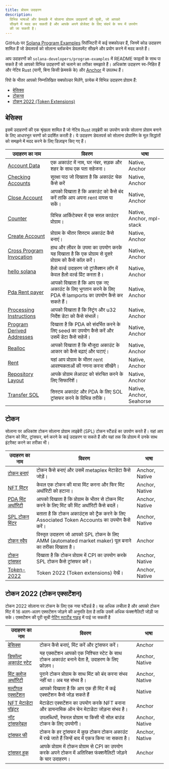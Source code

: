 ```yaml
---
title: प्रोग्राम उदाहरण
description:
  विभिन्न भाषाओं और फ्रेमवर्क में सोलाना प्रोग्राम उदाहरणों की सूची, जो आपको
  सीखने में मदद कर सकती है और आपके अपने प्रोजेक्ट के लिए संदर्भ के रूप में उपयोग
  की जा सकती है।
---
```


GitHub पर
[Solana Program Examples](https://github.com/solana-developers/program-examples)
रिपॉजिटरी में कई सबफोल्डर हैं, जिनमें कोड उदाहरण शामिल हैं जो डेवलपर्स को सोलाना
ब्लॉकचेन डेवलपमेंट सीखने और प्रयोग करने में मदद करते हैं।

आप उदाहरणों को `solana-developers/program-examples` में README फाइलों के साथ पा
सकते हैं जो आपको विभिन्न उदाहरणों को चलाने का तरीका समझाते हैं। अधिकांश उदाहरण
स्व-निहित हैं और नेटिव Rust (यानी, बिना किसी फ्रेमवर्क के) और
[Anchor](https://www.anchor-lang.com/docs/installation) में उपलब्ध हैं।

रिपो के भीतर आपको निम्नलिखित सबफोल्डर मिलेंगे, प्रत्येक में विभिन्न उदाहरण
प्रोग्राम हैं:

- [बेसिक्स](#basics)
- [टोकन्स](#tokens)
- [टोकन 2022 (Token Extensions)](#token-2022-token-extensions)

## बेसिक्स

इसमें उदाहरणों की एक श्रृंखला शामिल है जो नेटिव Rust लाइब्रेरी का उपयोग करके
सोलाना प्रोग्राम बनाने के लिए आधारभूत चरणों को प्रदर्शित करती है। ये उदाहरण
डेवलपर्स को सोलाना प्रोग्रामिंग के मूल सिद्धांतों को समझने में मदद करने के लिए
डिज़ाइन किए गए हैं।

| उदाहरण का नाम                                                                                                                 | विवरण                                                                                                  | भाषा                      |
| ----------------------------------------------------------------------------------------------------------------------------- | ------------------------------------------------------------------------------------------------------ | ------------------------- |
| [Account Data](https://github.com/solana-developers/program-examples/tree/main/basics/account-data)                           | एक अकाउंट में नाम, घर नंबर, सड़क और शहर के साथ एक पता सहेजना।                                          | Native, Anchor            |
| [Checking Accounts](https://github.com/solana-developers/program-examples/tree/main/basics/checking-accounts)                 | सुरक्षा पाठ जो दिखाता है कि अकाउंट चेक कैसे करें                                                       | Native, Anchor            |
| [Close Account](https://github.com/solana-developers/program-examples/tree/main/basics/close-account)                         | आपको दिखाता है कि अकाउंट को कैसे बंद करें ताकि आप अपना rent वापस पा सकें।                              | Native, Anchor            |
| [Counter](https://github.com/solana-developers/program-examples/tree/main/basics/counter)                                     | विभिन्न आर्किटेक्चर में एक सरल काउंटर प्रोग्राम।                                                       | Native, Anchor, mpl-stack |
| [Create Account](https://github.com/solana-developers/program-examples/tree/main/basics/create-account)                       | प्रोग्राम के भीतर सिस्टम अकाउंट कैसे बनाएं।                                                            | Native, Anchor            |
| [Cross Program Invocation](https://github.com/solana-developers/program-examples/tree/main/basics/cross-program-invocation)   | हाथ और लीवर के उपमा का उपयोग करके यह दिखाता है कि एक प्रोग्राम से दूसरे प्रोग्राम को कैसे कॉल करें।    | Native, Anchor            |
| [hello solana](https://github.com/solana-developers/program-examples/tree/main/basics/hello-solana)                           | हैलो वर्ल्ड उदाहरण जो ट्रांजैक्शन लॉग में केवल हैलो वर्ल्ड प्रिंट करता है।                             | Native, Anchor            |
| [Pda Rent payer](https://github.com/solana-developers/program-examples/tree/main/basics/pda-rent-payer)                       | आपको दिखाता है कि आप एक नए अकाउंट के लिए भुगतान करने के लिए PDA से lamports का उपयोग कैसे कर सकते हैं। | Native, Anchor            |
| [Processing Instructions](https://github.com/solana-developers/program-examples/tree/main/basics/processing-instructions)     | आपको दिखाता है कि स्ट्रिंग और u32 निर्देश डेटा को कैसे संभालें।                                        | Native, Anchor            |
| [Program Derived Addresses](https://github.com/solana-developers/program-examples/tree/main/basics/program-derived-addresses) | दिखाता है कि PDA को संदर्भित करने के लिए seed का उपयोग कैसे करें और उसमें डेटा कैसे सहेजें।            | Native, Anchor            |
| [Realloc](https://github.com/solana-developers/program-examples/tree/main/basics/realloc)                                     | आपको दिखाता है कि मौजूदा अकाउंट के आकार को कैसे बढ़ाएं और घटाएं।                                       | Native, Anchor            |
| [Rent](https://github.com/solana-developers/program-examples/tree/main/basics/rent)                                           | यहां आप प्रोग्राम के भीतर rent आवश्यकताओं की गणना करना सीखेंगे।                                        | Native, Anchor            |
| [Repository Layout](https://github.com/solana-developers/program-examples/tree/main/basics/repository-layout)                 | आपके प्रोग्राम लेआउट को संरचित करने के लिए सिफारिशें।                                                  | Native, Anchor            |
| [Transfer SOL](https://github.com/solana-developers/program-examples/tree/main/basics/transfer-sol)                           | सिस्टम अकाउंट और PDA के लिए SOL ट्रांसफर करने के विभिन्न तरीके।                                        | Native, Anchor, Seahorse  |

## टोकन

सोलाना पर अधिकांश टोकन सोलाना प्रोग्राम लाइब्रेरी (SPL) टोकन स्टैंडर्ड का उपयोग
करते हैं। यहां आप टोकन को मिंट, ट्रांसफर, बर्न करने के कई उदाहरण पा सकते हैं और
यहां तक कि प्रोग्राम में उनके साथ इंटरैक्ट करने का तरीका भी।

| उदाहरण का नाम                                                                                                 | विवरण                                                                                             | भाषा           |
| ------------------------------------------------------------------------------------------------------------- | ------------------------------------------------------------------------------------------------- | -------------- |
| [टोकन बनाएं](https://github.com/solana-developers/program-examples/tree/main/tokens/create-token)             | टोकन कैसे बनाएं और उसमें metaplex मेटाडेटा कैसे जोड़ें।                                           | Anchor, Native |
| [NFT मिंटर](https://github.com/solana-developers/program-examples/tree/main/tokens/nft-minter)                | केवल एक टोकन की मात्रा मिंट करना और फिर मिंट अथॉरिटी को हटाना।                                    | Anchor, Native |
| [PDA मिंट अथॉरिटी](https://github.com/solana-developers/program-examples/tree/main/tokens/pda-mint-authority) | आपको दिखाता है कि प्रोग्राम के भीतर से टोकन मिंट करने के लिए मिंट की मिंट अथॉरिटी कैसे बदलें।     | Anchor, Native |
| [SPL टोकन मिंटर](https://github.com/solana-developers/program-examples/tree/main/tokens/spl-token-minter)     | बताता है कि टोकन अकाउंट्स को ट्रैक करने के लिए Associated Token Accounts का उपयोग कैसे करें।      | Anchor, Native |
| [टोकन स्वैप](https://github.com/solana-developers/program-examples/tree/main/tokens/token-swap)               | विस्तृत उदाहरण जो आपको SPL टोकन के लिए AMM (automated market maker) पूल बनाने का तरीका दिखाता है। | Anchor         |
| [टोकन ट्रांसफर](https://github.com/solana-developers/program-examples/tree/main/tokens/transfer-tokens)       | दिखाता है कि टोकन प्रोग्राम में CPI का उपयोग करके SPL टोकन कैसे ट्रांसफर करें।                    | Anchor, Native |
| [Token-2022](https://github.com/solana-developers/program-examples/tree/main/tokens/token-2022)               | Token 2022 (Token extensions) देखें।                                                              | Anchor, Native |

## टोकन 2022 (टोकन एक्सटेंशन)

टोकन 2022 सोलाना पर टोकन के लिए एक नया स्टैंडर्ड है। यह अधिक लचीला है और आपको
टोकन मिंट में 16 अलग-अलग एक्सटेंशन जोड़ने की अनुमति देता है ताकि उसमें अधिक
फंक्शनैलिटी जोड़ी जा सके। एक्सटेंशन की पूरी सूची
[गेटिंग स्टार्टेड गाइड](/developers/guides/token-extensions/getting-started) में
पाई जा सकती है

| उदाहरण का नाम                                                                                                                   | विवरण                                                                                                           | भाषा           |
| ------------------------------------------------------------------------------------------------------------------------------- | --------------------------------------------------------------------------------------------------------------- | -------------- |
| [बेसिक्स](https://github.com/solana-developers/program-examples/tree/main/tokens/token-2022/basics/anchor)                      | टोकन कैसे बनाएं, मिंट करें और ट्रांसफर करें।                                                                    | Anchor         |
| [डिफॉल्ट अकाउंट स्टेट](https://github.com/solana-developers/program-examples/tree/main/tokens/token-2022/default-account-state) | यह एक्सटेंशन आपको एक निश्चित स्टेट के साथ टोकन अकाउंट बनाने देता है, उदाहरण के लिए फ्रोज़न।                     | Anchor, Native |
| [मिंट क्लोज अथॉरिटी](https://github.com/solana-developers/program-examples/tree/main/tokens/token-2022/mint-close-authority)    | पुराने टोकन प्रोग्राम के साथ मिंट को बंद करना संभव नहीं था। अब यह संभव है।                                      | Anchor, Native |
| [मल्टीपल एक्सटेंशन](https://github.com/solana-developers/program-examples/tree/main/tokens/token-2022/multiple-extensions)      | आपको दिखाता है कि आप एक ही मिंट में कई एक्सटेंशन कैसे जोड़ सकते हैं                                             | Native         |
| [NFT मेटाडेटा पॉइंटर](https://github.com/solana-developers/program-examples/tree/main/tokens/token-2022/nft-meta-data-pointer)  | मेटाडेटा एक्सटेंशन का उपयोग करके NFT बनाना और डायनामिक ऑन चेन मेटाडेटा जोड़ना संभव है।                          | Anchor         |
| [नॉट ट्रांसफरेबल](https://github.com/solana-developers/program-examples/tree/main/tokens/token-2022/non-transferable)           | उपलब्धियों, रेफरल प्रोग्राम या किसी भी सोल बाउंड टोकन के लिए उपयोगी।                                            | Anchor, Native |
| [ट्रांसफर फी](https://github.com/solana-developers/program-examples/tree/main/tokens/token-2022/transfer-fee)                   | टोकन के हर ट्रांसफर में कुछ टोकन टोकन अकाउंट में रखे जाते हैं जिन्हें बाद में एकत्र किया जा सकता है।            | Anchor, Native |
| [ट्रांसफर हुक](https://github.com/solana-developers/program-examples/tree/main/tokens/token-2022/transfer-hook)                 | आपके प्रोग्राम में टोकन प्रोग्राम से CPI का उपयोग करके अपने टोकन में अतिरिक्त फंक्शनैलिटी जोड़ने के चार उदाहरण। | Anchor         |
